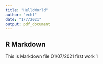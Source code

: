 ```yaml
---
title: "HelloWorld"
author: "echf"
date: "1/7/2021"
output: pdf_document
---
```



## R Markdown

This is Markdown file 01/07/2021 first work 1